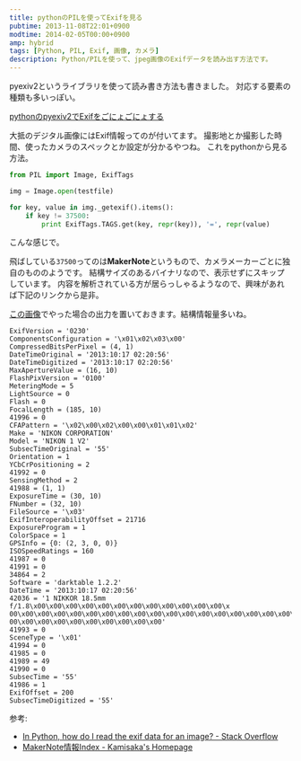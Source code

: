```yaml
---
title: pythonのPILを使ってExifを見る
pubtime: 2013-11-08T22:01+0900
modtime: 2014-02-05T00:00+0900
amp: hybrid
tags: [Python, PIL, Exif, 画像, カメラ]
description: Python/PILを使って、jpeg画像のExifデータを読み出す方法です。
---
```


<PS date="2014-02-05" level={1}>

pyexiv2というライブラリを使って読み書き方法も書きました。
対応する要素の種類も多いっぽい。

[pythonのpyexiv2でExifをごにょごにょする](/blog/2014/02/python-pyexiv2)

</PS>

大抵のデジタル画像にはExif情報ってのが付いてます。
撮影地とか撮影した時間、使ったカメラのスペックとか設定が分かるやつね。
これをpythonから見る方法。

``` python
from PIL import Image, ExifTags

img = Image.open(testfile)

for key, value in img._getexif().items():
    if key != 37500:
        print ExifTags.TAGS.get(key, repr(key)), '=', repr(value)
```

こんな感じで。

飛ばしている`37500`ってのは**MakerNote**というもので、カメラメーカーごとに独自のもののようです。
結構サイズのあるバイナリなので、表示せずにスキップしています。
内容を解析されている方が居らっしゃるようなので、興味があれば下記のリンクから是非。

[この画像](/blog/2013/11/DSC_5556_1.jpg)でやった場合の出力を置いておきます。結構情報量多いね。

```
ExifVersion = '0230'
ComponentsConfiguration = '\x01\x02\x03\x00'
CompressedBitsPerPixel = (4, 1)
DateTimeOriginal = '2013:10:17 02:20:56'
DateTimeDigitized = '2013:10:17 02:20:56'
MaxApertureValue = (16, 10)
FlashPixVersion = '0100'
MeteringMode = 5
LightSource = 0
Flash = 0
FocalLength = (185, 10)
41996 = 0
CFAPattern = '\x02\x00\x02\x00\x00\x01\x01\x02'
Make = 'NIKON CORPORATION'
Model = 'NIKON 1 V2'
SubsecTimeOriginal = '55'
Orientation = 1
YCbCrPositioning = 2
41992 = 0
SensingMethod = 2
41988 = (1, 1)
ExposureTime = (30, 10)
FNumber = (32, 10)
FileSource = '\x03'
ExifInteroperabilityOffset = 21716
ExposureProgram = 1
ColorSpace = 1
GPSInfo = {0: (2, 3, 0, 0)}
ISOSpeedRatings = 160
41987 = 0
41991 = 0
34864 = 2
Software = 'darktable 1.2.2'
DateTime = '2013:10:17 02:20:56'
42036 = '1 NIKKOR 18.5mm f/1.8\x00\x00\x00\x00\x00\x00\x00\x00\x00\x00\x00\x00\x
00\x00\x00\x00\x00\x00\x00\x00\x00\x00\x00\x00\x00\x00\x00\x00\x00\x00\x00\x00\x
00\x00\x00\x00\x00\x00\x00\x00\x00\x00'
41993 = 0
SceneType = '\x01'
41994 = 0
41985 = 0
41989 = 49
41990 = 0
SubsecTime = '55'
41986 = 1
ExifOffset = 200
SubsecTimeDigitized = '55'
```

参考:
- [In Python, how do I read the exif data for an image? - Stack Overflow](http://stackoverflow.com/questions/4764932/in-python-how-do-i-read-the-exif-data-for-an-image)
- [MakerNote情報Index - Kamisaka's Homepage](http://homepage3.nifty.com/kamisaka/makernote/)
